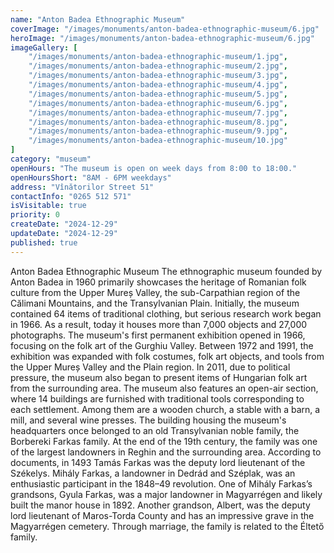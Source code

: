 ```yaml
---
name: "Anton Badea Ethnographic Museum"
coverImage: "/images/monuments/anton-badea-ethnographic-museum/6.jpg"
heroImage: "/images/monuments/anton-badea-ethnographic-museum/6.jpg"
imageGallery: [
    "/images/monuments/anton-badea-ethnographic-museum/1.jpg",
    "/images/monuments/anton-badea-ethnographic-museum/2.jpg",
    "/images/monuments/anton-badea-ethnographic-museum/3.jpg",
    "/images/monuments/anton-badea-ethnographic-museum/4.jpg",
    "/images/monuments/anton-badea-ethnographic-museum/5.jpg",
    "/images/monuments/anton-badea-ethnographic-museum/6.jpg",
    "/images/monuments/anton-badea-ethnographic-museum/7.jpg",
    "/images/monuments/anton-badea-ethnographic-museum/8.jpg",
    "/images/monuments/anton-badea-ethnographic-museum/9.jpg",
    "/images/monuments/anton-badea-ethnographic-museum/10.jpg"
]
category: "museum"
openHours: "The museum is open on week days from 8:00 to 18:00."
openHoursShort: "8AM - 6PM weekdays"
address: "Vînătorilor Street 51"
contactInfo: "0265 512 571"
isVisitable: true
priority: 0
createDate: "2024-12-29"
updateDate: "2024-12-29"
published: true
---
```


<ContentTitle>
    Anton Badea Ethnographic Museum
</ContentTitle>
<ContentTextBlock>
The ethnographic museum founded by Anton Badea in 1960 primarily showcases the heritage of Romanian folk culture from the Upper Mureș Valley, the sub-Carpathian region of the Călimani Mountains, and the Transylvanian Plain. Initially, the museum contained 64 items of traditional clothing, but serious research work began in 1966. As a result, today it houses more than 7,000 objects and 27,000 photographs. The museum's first permanent exhibition opened in 1966, focusing on the folk art of the Gurghiu Valley. Between 1972 and 1991, the exhibition was expanded with folk costumes, folk art objects, and tools from the Upper Mureș Valley and the Plain region. In 2011, due to political pressure, the museum also began to present items of Hungarian folk art from the surrounding area. The museum also features an open-air section, where 14 buildings are furnished with traditional tools corresponding to each settlement. Among them are a wooden church, a stable with a barn, a mill, and several wine presses.
</ContentTextBlock>
<ContentTextBlock>
The building housing the museum's headquarters once belonged to an old Transylvanian noble family, the Borbereki Farkas family. At the end of the 19th century, the family was one of the largest landowners in Reghin and the surrounding area. According to documents, in 1493 Tamás Farkas was the deputy lord lieutenant of the Székelys. Mihály Farkas, a landowner in Dedrád and Széplak, was an enthusiastic participant in the 1848–49 revolution. One of Mihály Farkas’s grandsons, Gyula Farkas, was a major landowner in Magyarrégen and likely built the manor house in 1892. Another grandson, Albert, was the deputy lord lieutenant of Maros-Torda County and has an impressive grave in the Magyarrégen cemetery. Through marriage, the family is related to the Éltető family.
</ContentTextBlock>
<ContentAdditionalInfo>
    <InfoIconOpenHours
        title="Opening Hours"
        openHours="The museum is open on weekdays from 8 AM to 6 PM."
    />
    <InfoIconAddress
        title="Address"
        address="Strada Vînătorilor 51, Reghin 545300"
        mapLink="https://www.google.com/maps/place//data=!4m2!3m1!1s0x474a37cbba706f63:0x4c167abb2de1ddb5?sa=X&ved"
    />
    <InfoIconPhone
        title="Phone Number"
        phoneNumber="0265 512 571"
    />
</ContentAdditionalInfo>